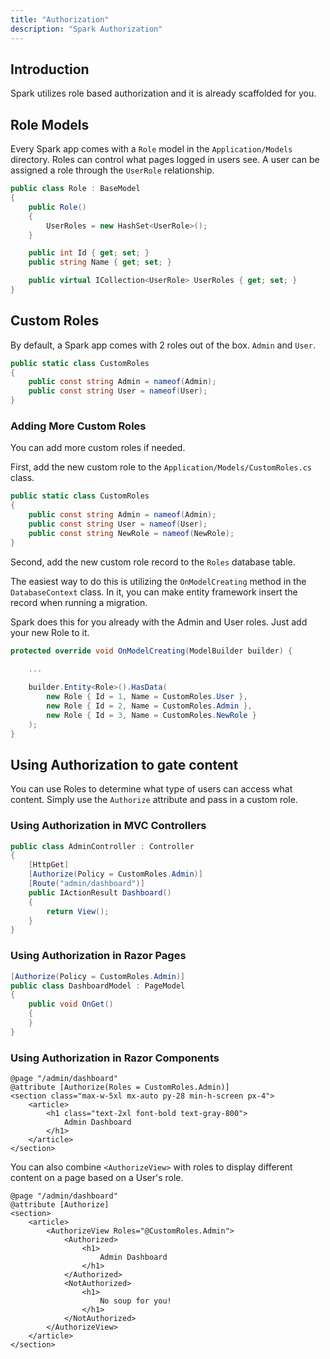 ```yaml
---
title: "Authorization"
description: "Spark Authorization"
---
```


## Introduction
Spark utilizes role based authorization and it is already scaffolded for you.

## Role Models
Every Spark app comes with a `Role` model in the `Application/Models` directory. Roles can control what pages logged in users see. A user can be assigned a role through the `UserRole` relationship.
```csharp
public class Role : BaseModel
{
    public Role()
    {
        UserRoles = new HashSet<UserRole>();
    }

    public int Id { get; set; }
    public string Name { get; set; }

    public virtual ICollection<UserRole> UserRoles { get; set; }
}
```

## Custom Roles
By default, a Spark app comes with 2 roles out of the box. `Admin` and `User`.
```csharp
public static class CustomRoles
{
    public const string Admin = nameof(Admin);
    public const string User = nameof(User);
}
```
### Adding More Custom Roles
You can add more custom roles if needed.

First, add the new custom role to the `Application/Models/CustomRoles.cs` class.
```csharp
public static class CustomRoles
{
    public const string Admin = nameof(Admin);
    public const string User = nameof(User);
    public const string NewRole = nameof(NewRole);
}
```

Second, add the new custom role record to the `Roles` database table.

The easiest way to do this is utilizing the `OnModelCreating` method in the `DatabaseContext` class. In it, you can make entity framework insert the record when running a migration.

Spark does this for you already with the Admin and User roles. Just add your new Role to it.
```csharp
protected override void OnModelCreating(ModelBuilder builder) {
    
    ...

    builder.Entity<Role>().HasData(
        new Role { Id = 1, Name = CustomRoles.User },
        new Role { Id = 2, Name = CustomRoles.Admin },
        new Role { Id = 3, Name = CustomRoles.NewRole }
    );
}
```

## Using Authorization to gate content
You can use Roles to determine what type of users can access what content. Simply use the `Authorize` attribute and pass in a custom role.

### Using Authorization in MVC Controllers
```csharp
public class AdminController : Controller
{
    [HttpGet]
    [Authorize(Policy = CustomRoles.Admin)]
    [Route("admin/dashboard")]
    public IActionResult Dashboard()
    {
        return View();
    }
}
```

### Using Authorization in Razor Pages
```csharp
[Authorize(Policy = CustomRoles.Admin)]
public class DashboardModel : PageModel
{
    public void OnGet()
    {
    }
}
```

### Using Authorization in Razor Components
```razor
@page "/admin/dashboard"
@attribute [Authorize(Roles = CustomRoles.Admin)]
<section class="max-w-5xl mx-auto py-28 min-h-screen px-4">
    <article>
        <h1 class="text-2xl font-bold text-gray-800">
            Admin Dashboard
        </h1>
    </article>
</section>
```

You can also combine `<AuthorizeView>` with roles to display different content on a page based on a User's role.
```razor
@page "/admin/dashboard"
@attribute [Authorize]
<section>
    <article>
        <AuthorizeView Roles="@CustomRoles.Admin">
            <Authorized>
                <h1>
                    Admin Dashboard
                </h1>
            </Authorized>
            <NotAuthorized>
                <h1>
                    No soup for you!
                </h1>
            </NotAuthorized>
        </AuthorizeView>
    </article>
</section>
```